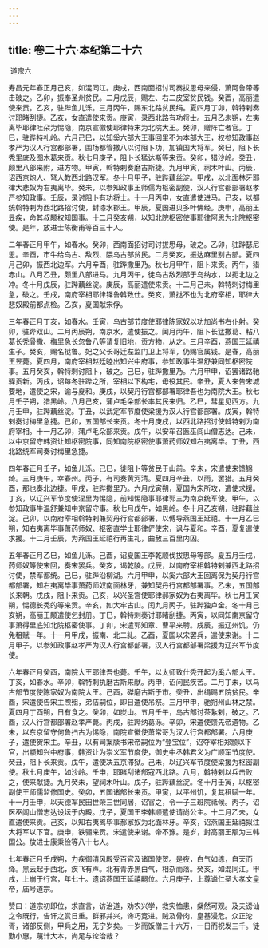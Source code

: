 ```yaml
---
---
---
```

title: 卷二十六·本纪第二十六
---

 道宗六

寿昌元年春正月己亥，如混同江。庚戌，西南面招讨司奏拔思母来侵，萧阿鲁带等击破之。乙卯，振奉圣州贫民。二月戊辰，赐左、右二皮室贫民钱。癸酉，高丽遣使来贡。乙亥，驻跸鱼儿泺。三月丙午，赐东北路贫民绢。夏四月丁卯，斡特剌奏讨耶睹刮捷。乙亥，女直遣使来贡。庚寅，录西北路有功将士。五月乙未朔，左夷离毕耶律吐朵为惕隐，南京宣徽使耶律特末为北院大王。癸卯，赠阵亡者官。丁巳，驻跸特礼岭。六月己巳，以知奚六部大王事回里不为本部大王，权参知政事赵孝严为汉人行宫都部署，围场都管撒八以讨阻卜功，加镇国大将军。癸巳，阻卜长秃里底及图木葛来贡。秋七月庚子，阻卜长猛达斯等来贡。癸卯，猎沙岭。癸丑，颇里八部来附，进方物。甲寅，斡特剌奏磨古斯捷。九月甲寅，祠木叶山。丙辰，诏西京炮人、弩人教西北路汉军。冬十月甲子，驻跸藕丝淀。甲戌，以北面林牙耶律大悲奴为右夷离毕。癸未，以参知政事王师儒为枢密副使，汉人行宫都部署赵孝严参知政事。壬辰，录讨阻卜有功将士。十一月丙申，女直遣使进马。己亥，以都统斡特剌为西北路招讨使，封漆水郡王。甲辰，夏国进贝多叶佛经。庚申，高丽王昱疾，命其叔颙权知国事。十二月癸亥朔，以知北院枢密使事耶律阿思为北院枢密使。是年，放进士陈衡甫等百三十人。

二年春正月甲午，如春水。癸卯，西南面招讨司讨拔思母，破之。乙卯，驻跸瑟尼思。辛酉，市牛给乌古、敌烈、隈乌古部贫民。二月癸亥，振达麻里别古部。夏四月己卯，振西北边军。六月辛酉，驻跸撒里乃。秋七月甲午，阻卜来贡。丙午，猎赤山。八月乙丑，颇里八部进马。九月丙午，徙乌古敌烈部于乌纳水，以扼北边之冲。冬十月戊辰，驻跸藕丝淀。庚辰，高丽遣使来贡。十二月己未，斡特剌讨梅里急，破之。壬戌，南府宰相耶律铎鲁斡致仕。癸亥，萧挞不也为北府宰相，耶律大悲奴殿前都点检。乙亥，夏国献宋俘。

三年春正月丁亥，如春水。壬寅，乌古部节度使耶律陈家奴以功加尚书右仆射。癸卯，驻跸双山。二月丙辰朔，南京水，遣使振之。闰月丙午，阻卜长猛撒葛、粘八葛长秃骨撒、梅里急长忽鲁八等请复旧地，贡方物，从之。三月辛酉，燕国王延禧生子。癸亥，赐名挞鲁。妃之父长哥迁左监门卫上将军，仍赐官属钱。是春，高丽王昱薨。夏四月，南府宰相赵廷睦出知兴中府事，参知政事牛温舒兼同知枢密院事。五月癸亥，斡特剌讨阻卜，破之。己巳，驻跸撒里乃。六月甲申，诏罢诸路驰驿贡新。丙戌，诏每冬驻跸之所，宰相以下构宅，毋役其民。辛丑，夏人来告宋城要地，遣使之宋，谕与夏和。庚戌，以契丹行宫都部署耶律吾也为南院大王。秋七月壬子朔，猎黑岭。八月己亥，蒲卢毛朵部长率其民来归。乙巳，彗星见西方。九月壬申，驻跸藕丝淀。丁丑，以武定军节度使梁援为汉人行宫都部署。戊寅，斡特剌奏讨梅里急捷。己卯，五国部长来贡。冬十月庚戌，以西北路招讨使斡特剌为南府宰相。十一月乙卯，蒲卢毛朵部来贡。戊午，以安车召医巫闾山僧志达。己未，以中京留守韩资让知枢密院事，同知南院枢密使事萧药师奴知右夷离毕。丁丑，西北路统军司奏讨梅里急捷。

四年春正月壬子，如鱼儿泺。己巳，徙阻卜等贫民于山前。辛未，宋遣使来馈锦绮。三月庚午，幸春州。丙子，有司奏黄河清。夏四月辛丑，以雨，罢猎。五月癸酉，那也奏北边捷。甲戌，驻跸撒里乃。六月戊寅朔，夏国为宋所攻，遣使求援。丁亥，以辽兴军节度使涅里为惕隐，前知惕隐事耶律郭三为南京统军使。甲午，以参知政事牛温舒兼知中京留守事。秋七月戊午，如黑岭。冬十月乙亥朔，驻跸藕丝淀。己卯，以南府宰相斡特剌兼契丹行宫都部署，以傅导燕国王延禧。十一月乙巳朔，知右夷离毕事萧药师奴、枢密直学士耶律俨使宋，讽与夏和。辛酉，夏复遣使求援。十二月壬辰，为燕国王延禧行再生礼，曲赦三百里内囚。

五年春正月乙巳，如鱼儿泺。己酉，诏夏国王李乾顺伐拔思母等部。夏五月壬戌，药师奴等使宋回，奏宋罢兵。癸亥，谒乾陵。戊辰，以南府宰相斡特剌兼西北路招讨使，禁军都统。己巳，驻跸沿柳湖。六月甲申，以奚六部大王回离保为契丹行宫都部署，知右夷离毕事萧药师奴南面林牙，兼知契丹行宫都部署事。乙未，五国部长来朝。戊戌，阻卜来贡。己亥，以兴圣宫使耶律郝家奴为右夷离毕。秋七月壬寅朔，惕德长秃的等来贡。辛亥，如大牢古山。闰九月丙子，驻跸独卢金。冬十月己亥朔，高丽王颙遣使乞封册。丁巳，斡特剌奏讨耶睹刮捷。丙寅，以同知南京留守事萧得里底知北院枢密使事。丁卯，宋遣郭知章、曹平来聘。戌辰，振辽州饥，仍免租赋一年。十一月甲戌，振南、北二糺。乙酉，夏国以宋罢兵，遣使来谢。十二月甲子，以参知政事赵孝严为汉人行宫都部署，汉人行宫都部署梁援为辽兴军节度使。

六年春正月癸酉，南院大王耶律吾也薨。壬午，以太师致仕秃开起为奚六部大王。丁亥，如春水。辛卯，斡特剌执磨古斯来献。丙申，诏问民疾苦。二月丁未，以乌古部节度使陈家奴为南院大王。己酉，磔磨古斯于市。癸丑，出绢赐五院贫民。辛酉，宋遣使告宋主煦殂，弟佶嗣位，即日遣使吊祭。三月甲申，驰朔州山林之禁。夏四月丁酉朔，日有食之。癸卯，如炭山。五月壬午，乌古部讨茶紥剌，破之。乙酉，汉人行宫都部署赵孝严薨。丙戌，驻跸纳葛泺。辛卯，宋遣使馈先帝遗物。乙未，以东京留守何鲁扫古为惕隐，南院宣徽使萧常哥为汉人行宫都部署。六月庚子，遣使贺宋主。辛丑，以有司案牍书宋帝嗣位为“登宝位”，诏夺宰相郑颛以下官，出颛知兴中府事，韩资让为崇义军节度使，御史中丞韩君义为广顺军节度使。癸丑，阻卜长来贡。戊午，遣使决五京滞狱。己未，以辽兴军节度使梁援为枢密副使。秋七月庚午，如沙岭。壬申，耶睹刮诸部寇西北路。八月，斡特剌以兵击败之，使来献捷。九月癸未，望祠木叶山。戊子，驻跸藕丝淀。冬十月壬寅，以枢密副使王师儒监修国史。癸卯，五国诸部长来贡。甲寅，以平州饥，复其租赋一年。十一月壬申，以天德军民田世荣三世同居，诏官之，令一子三班院祗候。丙子，诏医巫闾山僧志达设坛于内殿。戊子，夏国王李韩顺遣使请尚公主。十二月乙未，女直遣使来贡。己亥，以知右夷离毕事郝家奴为北面林牙。辛亥，诏燕国王延禧拟注大将军以下官。庚申，铁骊来贡。宋遣使来谢。帝不豫。是岁，封高丽王颙为三韩国公。放进士康秉俭等八十七人。

七年春正月壬戌朔，力疾御清风殿受百官及诸国使贺。是夜，白气如练，自天而绛。黑云起于西北，疾飞有声。北有青赤黑白气，相杂而落。癸亥，如混同江。甲戌，上崩于行宫，年七十。遗诏燕国王延禧嗣位。六月庚子，上尊谥仁圣大孝文皇帝，庙号道宗。

赞曰：道宗初即位，求直言，访治道，劝农兴学，救灾恤患，粲然可观。及夫谤讪之令既行，告讦之赏日重。群邪并兴，谗巧竞进。贼及骨肉，皇基浸危。众正沦胥，诸部反侧，甲兵之用，无宁岁矣。一岁而饭僧三十六万，一日而祝发三千。徒勤小惠，蔑计大本，尚足与论治哉？


